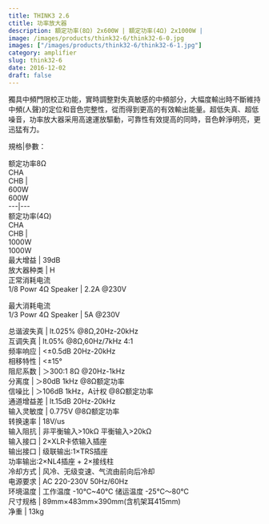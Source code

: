 ```yaml
---
title: THINK3 2.6
ctitle: 功率放大器
description: 額定功率(8Ω) 2x600W | 額定功率(4Ω) 2x1000W | 
image: /images/products/think32-6/think32-6-0.jpg
images: ["/images/products/think32-6/think32-6-1.jpg"]
category: amplifier
slug: think32-6
date: 2016-12-02
draft: false
---
```


  
獨具中頻門限校正功能，實時調整對失真敏感的中頻部分，大幅度輸出時不斷維持中頻(人聲)的定位和音色完整性，從而得到更高的有效輸出能量。超低失真、超低噪音，功率放大器采用高速運放驅動，可靠性有效提高的同時，音色幹淨明亮，更迅猛有力。  
  
  
  
  
規格|參數：  
  
  
  
  
额定功率8Ω  
CHA  
CHB  |    
600W  
600W  
---|---  
额定功率(4Ω)  
CHA  
CHB  |    
1000W  
1000W  
最大增益  |  39dB   
放大器种类  |  H   
正常消耗电流  
1/8 Powr 4Ω Speaker  |  2.2A @230V  
  
最大消耗电流  
1/3 Powr 4Ω Speaker  |  5A @230V  
  
总谐波失真  |  lt.025% @8Ω,20Hz-20kHz   
互调失真  |  lt.05% @8Ω,60Hz/7kHz 4:1   
频率响应  |  <±0.5dB 20Hz-20kHz   
相移特性  |  <±15°   
阻尼系数  | ＞300:1 8Ω @20Hz-1kHz   
分离度  | ＞80dB 1kHz @8Ω额定功率   
信噪比  | ＞106dB 1kHz，A计权 @8Ω额定功率   
通道增益差  |  lt.15dB 20Hz-20kHz   
输入灵敏度  |  0.775V @8Ω额定功率   
转换速率  |  18V/us[](http://www.3g-sys.com/beta1/UploadFiles_5023/201310/2013101516414781.jpg)  
输入阻抗  |  非平衡输入>10kΩ 平衡输入>20kΩ   
输入接口  |  2×XLR卡侬输入插座   
输出接口  |  级联输出:1×TRS插座  
功率输出:2×NL4插座 + 2×接线柱  
冷却方式  |  风冷、无级变速、气流由前向后冷却   
电源要求  |  AC 220-230V 50Hz/60Hz   
环境温度  |  工作温度 -10℃~40℃  储运温度 -25℃～80℃   
尺寸规格  |  89mm×483mm×390mm(含机架耳415mm)   
净重  |  13kg   
  
  
  
  


